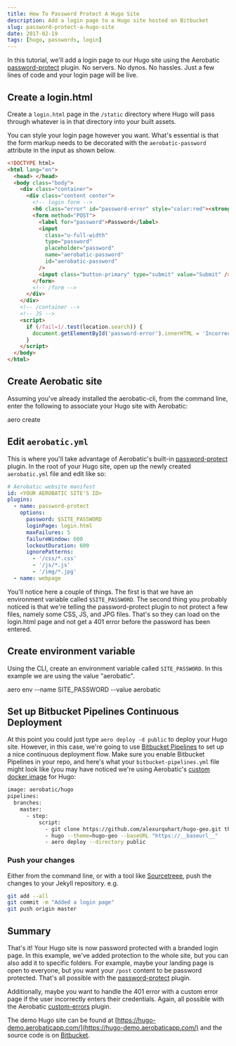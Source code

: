 ```yaml
---
title: How To Password Protect A Hugo Site
description: Add a login page to a Hugo site hosted on Bitbucket
slug: password-protect-a-hugo-site
date: 2017-02-19
tags: [hugo, passwords, login]
---
```



In this tutorial, we'll add a login page to our Hugo site using the Aerobatic [password-protect](/docs/plugins/password-protect/) plugin. No servers. No dynos. No hassles. Just a few lines of code and your login page will be live.

## Create a login.html

Create a `login.html` page in the `/static` directory where Hugo will pass through whatever is in that directory into your built assets.

You can style your login page however you want. What's essential is that the form markup needs to be decorated with the `aerobatic-password` attribute in the input as shown below.

```html
<!DOCTYPE html>
<html lang="en">
  <head> </head>
  <body class="body">
    <div class="container">
      <div class="content center">
        <!-- login form -->
        <h6 class="error" id="password-error" style="color:red"><strong></strong></h6>
        <form method="POST">
          <label for="password">Password</label>
          <input
            class="u-full-width"
            type="password"
            placeholder="password"
            name="aerobatic-password"
            id="aerobatic-password"
          />
          <input class="button-primary" type="submit" value="Submit" />
        </form>
        <!-- /form -->
      </div>
    </div>
    <!-- /container -->
    <!-- JS -->
    <script>
      if (/fail=1/.test(location.search)) {
        document.getElementById('password-error').innerHTML = 'Incorrect Password';
      }
    </script>
  </body>
</html>
```

## Create Aerobatic site

Assuming you've already installed the aerobatic-cli, from the command line, enter the following to associate your Hugo site with Aerobatic:

<Cli>aero create</Cli>

## Edit `aerobatic.yml`

This is where you'll take advantage of Aerobatic's built-in [password-protect](https://www.aerobatic.com/docs/plugins/password-protect/) plugin. In the root of your Hugo site, open up the newly created `aerobatic.yml` file and edit like so:

```yaml
# Aerobatic website manifest
id: <YOUR AEROBATIC SITE'S ID>
plugins:
  - name: password-protect
    options:
      password: $SITE_PASSWORD
      loginPage: login.html
      maxFailures: 5
      failureWindow: 600
      lockoutDuration: 600
      ignorePatterns:
        - '/css/*.css'
        - '/js/*.js'
        - '/img/*.jpg'
  - name: webpage
```

You'll notice here a couple of things. The first is that we have an environment variable called `$SITE_PASSWORD`. The second thing you probably noticed is that we're telling the password-protect plugin to not protect a few files, namely some CSS, JS, and JPG files. That's so they can load on the login.html page and not get a 401 error before the password has been entered.

## Create environment variable

Using the CLI, create an environment variable called `SITE_PASSWORD`. In this example we are using the value "aerobatic".

<Cli>aero env --name SITE_PASSWORD --value aerobatic</Cli>

## Set up Bitbucket Pipelines Continuous Deployment

At this point you could just type `aero deploy -d public` to deploy your Hugo site. However, in this case, we're going to use [Bitbucket Pipelines](https://bitbucket.org/product/features/pipelines) to set up a nice continuous deployment flow. Make sure you enable Bitbucket Pipelines in your repo, and here's what your `bitbucket-pipelines.yml` file might look like (you may have noticed we're using Aerobatic's [custom docker image](https://www.aerobatic.com/blog/optimized-docker-images-continuous-deployment/) for Hugo:

```bash
image: aerobatic/hugo
pipelines:
  branches:
    master:
      - step:
          script:
            - git clone https://github.com/alexurquhart/hugo-geo.git themes/hugo-geo
            - hugo --theme=hugo-geo --baseURL "https://__baseurl__"
            - aero deploy --directory public
```

### Push your changes

Either from the command line, or with a tool like [Sourcetreee](https://www.sourcetreeapp.com/), push the changes to your Jekyll repository. e.g.

```bash
git add --all
git commit -m "Added a login page"
git push origin master
```

## Summary

That's it! Your Hugo site is now password protected with a branded login page. In this example, we've added protection to the whole site, but you can also add it to specific folders. For example, maybe your landing page is open to everyone, but you want your `/post` content to be password protected. That's all possible with the [password-protect](/docs/plugins/password-protect/) plugin.

Additionally, maybe you want to handle the 401 error with a custom error page if the user incorrectly enters their credentials. Again, all possible with the Aerobatic [custom-errors](/docs/custom-error-pages) plugin.

The demo Hugo site can be found at [https://hugo-demo.aerobaticapp.com/](https://hugo-demo.aerobaticapp.com/) and the source code is on [Bitbucket](https://bitbucket.org/dundonian/hugo-demo/src).
